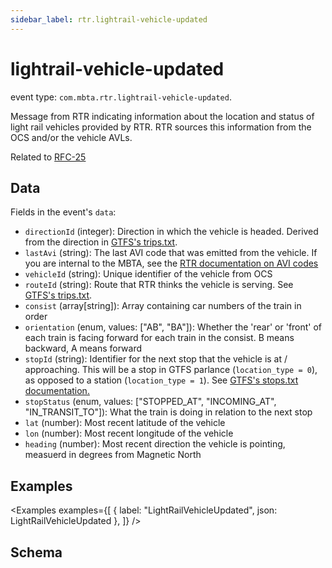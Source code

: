 ```yaml
---
sidebar_label: rtr.lightrail-vehicle-updated
---
```



# lightrail-vehicle-updated

event type: `com.mbta.rtr.lightrail-vehicle-updated`.

Message from RTR indicating information about the location and status of light rail vehicles provided by RTR. RTR sources this information from the OCS and/or the vehicle AVLs.

Related to [RFC-25](https://github.com/mbta/technology-docs/blob/main/rfcs/accepted/0025-light-rail-trip-model.md)

## Data

Fields in the event's `data`:

- `directionId` (integer): Direction in which the vehicle is headed. Derived from the direction in [GTFS's trips.txt](https://gtfs.org/documentation/schedule/reference/#tripstxt).
- `lastAvi` (string): The last AVI code that was emitted from the vehicle. If you are internal to the MBTA, see the [RTR documentation on AVI codes](https://github.com/mbta/rtr/blob/f734e361cb7361ec0cde461add8e1e1bfc938b74/docs/avi_codes.pdf)
- `vehicleId` (string): Unique identifier of the vehicle from OCS
- `routeId` (string): Route that RTR thinks the vehicle is serving. See [GTFS's trips.txt](https://gtfs.org/documentation/schedule/reference/#tripstxt).
- `consist` (array[string]): Array containing car numbers of the train in order
- `orientation` (enum, values: ["AB", "BA"]): Whether the 'rear' or 'front' of each train is facing forward for each train in the consist. B means backward, A means forward
- `stopId` (string): Identifier for the next stop that the vehicle is at / approaching. This will be a stop in GTFS parlance (`location_type = 0`), as opposed to a station (`location_type = 1`). See [GTFS's stops.txt documentation.](https://gtfs.org/documentation/schedule/reference/#stopstxt)
- `stopStatus` (enum, values: ["STOPPED_AT", "INCOMING_AT", "IN_TRANSIT_TO"]): What the train is doing in relation to the next stop
- `lat` (number): Most recent latitude of the vehicle
- `lon` (number): Most recent longitude of the vehicle
- `heading` (number): Most recent direction the vehicle is pointing, measuerd in degrees from Magnetic North

## Examples

<Examples
  examples={[
    { label: "LightRailVehicleUpdated", json: LightRailVehicleUpdated },
  ]}
/>

## Schema

<EventSchemaPath event="com.mbta.rtr.lightrail-vehicle-updated" />
